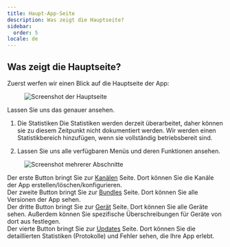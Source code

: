 ```yaml
---
title: Haupt-App-Seite
description: Was zeigt die Hauptseite?
sidebar:
  order: 5
locale: de
---
```


## Was zeigt die Hauptseite?

Zuerst werfen wir einen Blick auf die Hauptseite der App:

<figure><img src="/main-app-pagewebp" alt="Screenshot der Hauptseite" /><figcaption></figcaption></figure>

Lassen Sie uns das genauer ansehen.

1. Die Statistiken Die Statistiken werden derzeit überarbeitet, daher können sie zu diesem Zeitpunkt nicht dokumentiert werden. Wir werden einen Statistikbereich hinzufügen, wenn sie vollständig betriebsbereit sind.

2. Lassen Sie uns alle verfügbaren Menüs und deren Funktionen ansehen.

<figure><img src="/app-multiple-sectionswebp" alt="Screenshot mehrerer Abschnitte" /><figcaption></figcaption></figure>

Der erste Button bringt Sie zur [Kanälen](/docs/webapp/channels/) Seite. Dort können Sie die Kanäle der App erstellen/löschen/konfigurieren.  
Der zweite Button bringt Sie zur [Bundles](/docs/webapp/bundles/) Seite. Dort können Sie alle Versionen der App sehen.  
Der dritte Button bringt Sie zur [Gerät](/docs/webapp/devices/) Seite. Dort können Sie alle Geräte sehen. Außerdem können Sie spezifische Überschreibungen für Geräte von dort aus festlegen.  
Der vierte Button bringt Sie zur [Updates](/docs/webapp/logs/) Seite. Dort können Sie die detaillierten Statistiken (Protokolle) und Fehler sehen, die Ihre App erlebt.